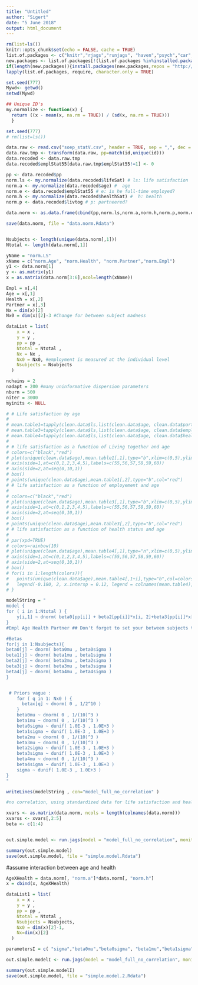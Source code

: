 ```yaml
---
title: "Untitled"
author: "Sigert"
date: "5 June 2018"
output: html_document
---
```


```r
rm(list=ls())
knitr::opts_chunk$set(echo = FALSE, cache = TRUE)
list.of.packages <- c("knitr","rjags","runjags", "haven","psych","car","magicfor","lattice")
new.packages <- list.of.packages[!(list.of.packages %in%installed.packages()[,"Package"])]
if(length(new.packages)){install.packages(new.packages,repos = "http://cran.us.r-project.org")}
lapply(list.of.packages, require, character.only = TRUE)

set.seed(777)
Mywd<- getwd()
setwd(Mywd)
```

```r
## Unique ID's
my.normalize <- function(x) {
  return ((x - mean(x, na.rm = TRUE)) / (sd(x, na.rm = TRUE)))
  }

set.seed(777)
# rm(list=ls())

data.raw <- read.csv("soep_statV.csv", header = TRUE, sep = ",", dec = ".")
data.raw.tmp <- transform(data.raw, pp=match(id,unique(id)))
data.recoded <- data.raw.tmp
data.recoded$emplStat55[data.raw.tmp$emplStat55!=1] <- 0

pp <- data.recoded$pp
norm.ls <- my.normalize(data.recoded$lifeSat) # ls: life satisfaction
norm.a <- my.normalize(data.recoded$age) #  age
norm.e <- data.recoded$emplStat55 # e: is he full-time employed?
norm.h <- my.normalize(data.recoded$healthSat) #  h: health
norm.p <- data.recoded$livtog # p: partneered?

data.norm <- as.data.frame(cbind(pp,norm.ls,norm.a,norm.h,norm.p,norm.e))

save(data.norm, file = "data.norm.Rdata")


Nsubjects <- length(unique(data.norm[,1]))
Ntotal <- length(data.norm[,1])

yName = "norm.LS" 
xName = c("norm.Age", "norm.Health", "norm.Partner","norm.Empl")
y1 <- data.norm[1]
y <- as.matrix(y1)
x = as.matrix(data.norm[3:6],ncol=length(xName))

Empl = x[,4]
Age = x[,1] 
Health = x[,2]
Partner = x[,3]
Nx = dim(x)[2]
Nx0 = dim(x)[2]-3 #Change for between subject madness 


```

```r

dataList = list(
    x = x ,
    y = y ,
    pp = pp ,
    Ntotal = Ntotal ,
    Nx = Nx ,
    Nx0 = Nx0, #employment is measured at the individual level
    Nsubjects = Nsubjects 
  )

```



```r
nchains = 2
nadapt = 200 #many uninformative dispersion parameters
nburn = 500
niter = 3000
myinits <- NULL
```


```r
# # Life satisfaction by age
# 
# mean.table1=tapply(clean.data$ls,list(clean.data$age, clean.data$partner),mean)
# mean.table3=tapply(clean.data$ls,list(clean.data$age, clean.data$employ),mean)
# mean.table4=tapply(clean.data$ls,list(clean.data$age, clean.data$health),mean)
# 
# # life satisfaction as a function of Living together and age
# colors=c("black","red")
# plot(unique(clean.data$age),mean.table1[,1],type="b",xlim=c(0,5),ylim=c(0,10),xlab="Age (in years)",ylab="Life Satisfaction",axes=F,main="Life satisfaction as a function of Living together and age")
# axis(side=1,at=c(0,1,2,3,4,5),labels=c(55,56,57,58,59,60))
# axis(side=2,at=seq(0,10,1))
# box()
# points(unique(clean.data$age),mean.table1[,2],type="b",col="red")
# # life satisfaction as a function of employement and age
# 
# colors=c("black","red")
# plot(unique(clean.data$age),mean.table3[,1],type="b",xlim=c(0,5),ylim=c(0,10),xlab="Age (in years)",ylab="Life Satisfaction",axes=F,main="Life satisfaction as a function of employement and age")
# axis(side=1,at=c(0,1,2,3,4,5),labels=c(55,56,57,58,59,60))
# axis(side=2,at=seq(0,10,1))
# box()
# points(unique(clean.data$age),mean.table3[,2],type="b",col="red")
# # life satisfaction as a function of health status and age
# 
# par(xpd=TRUE)
# colors=rainbow(10)
# plot(unique(clean.data$age),mean.table4[,1],type="n",xlim=c(0,5),ylim=c(0,10),xlab="Age (in years)",ylab="Life satisfaction",axes=F,main="life satisfaction as a function of health status and age")
# axis(side=1,at=c(0,1,2,3,4,5),labels=c(55,56,57,58,59,60))
# axis(side=2,at=seq(0,10,1))
# box()
# for(i in 1:length(colors)){
#   points(unique(clean.data$age),mean.table4[,1+i],type="b",col=colors[i])
#   legend(-0.180, 2, x.intersp = 0.12, legend = colnames(mean.table4), fill = colors, horiz=TRUE)
# }

```

```r
modelString = "
model {
for ( i in 1:Ntotal ) {
	y[i,1] ~ dnorm( beta0[pp[i]] + beta2[pp[i]]*x[i, 2]+beta3[pp[i]]*x[i,3]+beta4[pp[i]]*x[i,4] + sum( betax[1:Nx0] * x[i,(Nx-Nx0+1):Nx] ), 1/sigma^2 )
} 
#Empl Age Health Partner ## Don't forget to set your between subjects to the end of X!

#Betas
for(j in 1:Nsubjects){
beta0[j] ~ dnorm( beta0mu , beta0sigma )
beta1[j] ~ dnorm( beta1mu , beta1sigma )
beta2[j] ~ dnorm( beta2mu , beta2sigma )
beta3[j] ~ dnorm( beta3mu , beta3sigma )
beta4[j] ~ dnorm( beta4mu , beta4sigma )
}


 # Priors vague :
    for ( q in 1: Nx0 ) {
      betax[q] ~ dnorm( 0 , 1/2^10 )
    }
    beta0mu ~ dnorm( 0 , 1/(10)^3 ) 
    beta1mu ~ dnorm( 0 , 1/(10)^3 )
    beta0sigma ~ dunif( 1.0E-3 , 1.0E+3 )  
    beta1sigma ~ dunif( 1.0E-3 , 1.0E+3 )
    beta2mu ~ dnorm( 0 , 1/(10)^3 ) 
    beta3mu ~ dnorm( 0 , 1/(10)^3 )
    beta2sigma ~ dunif( 1.0E-3 , 1.0E+3 )  
    beta3sigma ~ dunif( 1.0E-3 , 1.0E+3 )
    beta4mu ~ dnorm( 0 , 1/(10)^3 ) 
    beta4sigma ~ dunif( 1.0E-3 , 1.0E+3 )  
    sigma ~ dunif( 1.0E-3 , 1.0E+3 )
}
"

writeLines(modelString , con="model_full_no_correlation" )
```

```r
#no correlation, using standardized data for life satisfaction and health variables

xvars <- as.matrix(data.norm, ncols = length(colnames(data.norm)))
xvarss <- xvars[,2:5]
beta <- c(1:4)


out.simple.model <- run.jags(model = "model_full_no_correlation", monitor = c("beta0mu", "beta1mu", "beta2mu","beta3mu","beta4mu", "betax"), data = dataList, inits = myinits, n.chains = nchains, adapt = nadapt, burnin = nburn, sample = niter)

summary(out.simple.model)
save(out.simple.model, file = "simple.model.Rdata")

```


#assume interaction between age and health
```r
AgeXHealth = data.norm[, "norm.a"]*data.norm[, "norm.h"]
x = cbind(x, AgeXHealth)
```


```r
dataList1 = list(
    x = x ,
    y = y ,
    pp = pp ,
    Ntotal = Ntotal ,
    Nsubjects = Nsubjects,
    Nx0 = dim(x)[2]-1,
    Nx=dim(x)[2]
  )
```

```r
parametersI = c( "sigma","beta0mu","beta0sigma", "beta1mu","beta1sigma","beta2mu","beta2sigma", "beta3mu","beta3sigma","beta4mu","beta4sigma", "betax") 

```
```r
out.simple.modelI <- run.jags(model = "model_full_no_correlation", monitor = parametersI, data = dataList1, inits = myinits, n.chains = nchains, adapt = nadapt, burnin = nburn, sample = niter)

summary(out.simple.modelI)
save(out.simple.model, file = "simple.model.2.Rdata")
```

